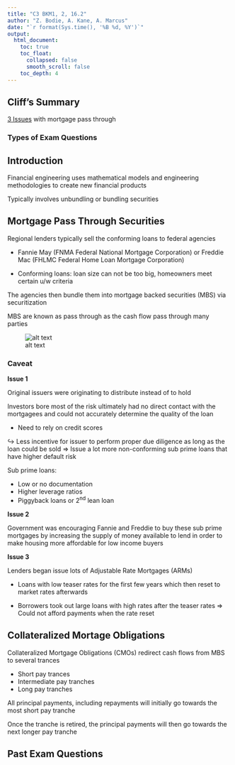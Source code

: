 ```yaml
---
title: "C3 BKM1, 2, 16.2"
author: "Z. Bodie, A. Kane, A. Marcus"
date: "`r format(Sys.time(), '%B %d, %Y')`"
output: 
  html_document:
    toc: true
    toc_float:
      collapsed: false
      smooth_scroll: false
    toc_depth: 4
---
```


## Cliff's Summary

[3 Issues](#issues) with mortgage pass through

### Types of Exam Questions

## Introduction

Financial engineering uses mathematical models and engineering methodologies to create new financial products

Typically involves unbundling or bundling securities

## Mortgage Pass Through Securities

Regional lenders typically sell the conforming loans to federal agencies

* Fannie May (FNMA Federal National Mortgage Corporation) or Freddie Mac (FHLMC Federal Home Loan Mortgage Corporation)

* Conforming loans: loan size can not be too big, homeowners meet certain u/w criteria

The agencies then bundle them into mortgage backed securities (MBS) via securitization

MBS are known as pass through as the cash flow pass through many parties

![alt text](figures/Exam 9 - 15.png)

### Caveat

<a name="issues"></a>

**Issue 1**

Original issuers were originating to distribute instead of to hold

Investors bore most of the risk ultimately had no direct contact with the mortgagees and could not accurately determine the quality of the loan

* Need to rely on credit scores
    
$\hookrightarrow$ Less incentive for issuer to perform proper due diligence as long as the loan could be sold $\Rightarrow$ Issue a lot more non-conforming sub prime loans that have higher default risk

Sub prime loans:

* Low or no documentation
* Higher leverage ratios
* Piggyback loans or 2^nd^ lean loan

**Issue 2**

Government was encouraging Fannie and Freddie to buy these sub prime mortgages by increasing the supply of money available to lend in order to make housing more affordable for low income buyers

**Issue 3**

Lenders began issue lots of Adjustable Rate Mortgages (ARMs)

* Loans with low teaser rates for the first few years which then reset to market rates afterwards

* Borrowers took out large loans with high rates after the teaser rates $\Rightarrow$ Could not afford payments when the rate reset

## Collateralized Mortage Obligations

Collateralized Mortgage Obligations (CMOs) redirect cash flows from MBS to several trances

* Short pay trances
* Intermediate pay tranches
* Long pay tranches

All principal payments, including repayments will initially go towards the most short pay tranche

Once the tranche is retired, the principal payments will then go towards the next longer pay tranche

## Past Exam Questions